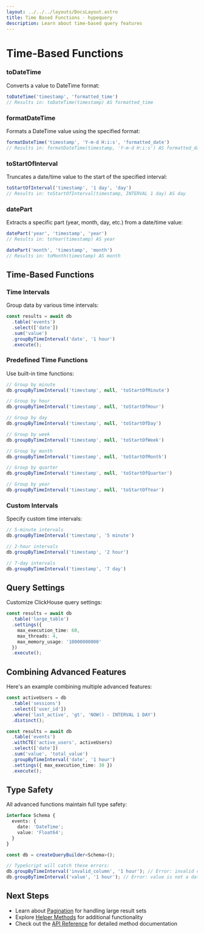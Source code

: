 ```yaml
---
layout: ../../../layouts/DocsLayout.astro
title: Time Based Functions - hypequery
description: Learn about time-based query features
---
```



# Time-Based Functions

### toDateTime

Converts a value to DateTime format:

```typescript
toDateTime('timestamp', 'formatted_time')
// Results in: toDateTime(timestamp) AS formatted_time
```

### formatDateTime

Formats a DateTime value using the specified format:

```typescript
formatDateTime('timestamp', 'Y-m-d H:i:s', 'formatted_date')
// Results in: formatDateTime(timestamp, 'Y-m-d H:i:s') AS formatted_date
```

### toStartOfInterval

Truncates a date/time value to the start of the specified interval:

```typescript
toStartOfInterval('timestamp', '1 day', 'day')
// Results in: toStartOfInterval(timestamp, INTERVAL 1 day) AS day
```

### datePart

Extracts a specific part (year, month, day, etc.) from a date/time value:

```typescript
datePart('year', 'timestamp', 'year')
// Results in: toYear(timestamp) AS year

datePart('month', 'timestamp', 'month')
// Results in: toMonth(timestamp) AS month
```


## Time-Based Functions

### Time Intervals

Group data by various time intervals:

```typescript
const results = await db
  .table('events')
  .select(['date'])
  .sum('value')
  .groupByTimeInterval('date', '1 hour')
  .execute();
```

### Predefined Time Functions

Use built-in time functions:

```typescript
// Group by minute
db.groupByTimeInterval('timestamp', null, 'toStartOfMinute')

// Group by hour
db.groupByTimeInterval('timestamp', null, 'toStartOfHour')

// Group by day
db.groupByTimeInterval('timestamp', null, 'toStartOfDay')

// Group by week
db.groupByTimeInterval('timestamp', null, 'toStartOfWeek')

// Group by month
db.groupByTimeInterval('timestamp', null, 'toStartOfMonth')

// Group by quarter
db.groupByTimeInterval('timestamp', null, 'toStartOfQuarter')

// Group by year
db.groupByTimeInterval('timestamp', null, 'toStartOfYear')
```

### Custom Intervals

Specify custom time intervals:

```typescript
// 5-minute intervals
db.groupByTimeInterval('timestamp', '5 minute')

// 2-hour intervals
db.groupByTimeInterval('timestamp', '2 hour')

// 7-day intervals
db.groupByTimeInterval('timestamp', '7 day')
```

## Query Settings

Customize ClickHouse query settings:

```typescript
const results = await db
  .table('large_table')
  .settings({
    max_execution_time: 60,
    max_threads: 4,
    max_memory_usage: '10000000000'
  })
  .execute();
```

## Combining Advanced Features

Here's an example combining multiple advanced features:

```typescript
const activeUsers = db
  .table('sessions')
  .select(['user_id'])
  .where('last_active', 'gt', 'NOW() - INTERVAL 1 DAY')
  .distinct();

const results = await db
  .table('events')
  .withCTE('active_users', activeUsers)
  .select(['date'])
  .sum('value', 'total_value')
  .groupByTimeInterval('date', '1 hour')
  .settings({ max_execution_time: 30 })
  .execute();
```

## Type Safety

All advanced functions maintain full type safety:

```typescript
interface Schema {
  events: {
    date: 'DateTime';
    value: 'Float64';
  }
}

const db = createQueryBuilder<Schema>();

// TypeScript will catch these errors:
db.groupByTimeInterval('invalid_column', '1 hour'); // Error: invalid column
db.groupByTimeInterval('value', '1 hour'); // Error: value is not a date/time column
```

## Next Steps

- Learn about [Pagination](/docs/guides/pagination) for handling large result sets
- Explore [Helper Methods](/docs/guides/helper-methods) for additional functionality
- Check out the [API Reference](/docs/reference/api) for detailed method documentation 